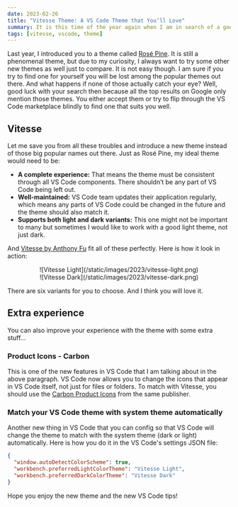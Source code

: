 ```yaml
---
date: 2023-02-26
title: "Vitesse Theme: A VS Code Theme that You’ll Love"
summary: It is this time of the year again when I am in search of a good VS Code theme. It is hard but I finally found one that caught my eye, Vitesse. And I am sure it will catch yours too.
tags: [vitesse, vscode, theme]
---
```


Last year, I introduced you to a theme called [Rosé Pine](https://vinh.dev/articles/rose-pine). It is still a phenomenal theme, but due to my curiosity, I always want to try some other new themes as well just to compare. It is not easy though. I am sure if you try to find one for yourself you will be lost among the popular themes out there. And what happens if none of those actually catch your eye? Well, good luck with your search then because all the top results on Google only mention those themes. You either accept them or try to flip through the VS Code marketplace blindly to find one that suits you well.

## Vitesse

Let me save you from all these troubles and introduce a new theme instead of those big popular names out there. Just as Rosé Pine, my ideal theme would need to be:

- **A complete experience:** That means the theme must be consistent through all VS Code components. There shouldn’t be any part of VS Code being left out.
- **Well-maintained:** VS Code team updates their application regularly, which means any parts of VS Code could be changed in the future and the theme should also match it.
- **Supports both light and dark variants:** This one might not be important to many but sometimes I would like to work with a good light theme, not just dark.

And [Vitesse by Anthony Fu](https://marketplace.visualstudio.com/items?itemName=antfu.theme-vitesse) fit all of these perfectly. Here is how it look in action:

<center>![Vitesse Light](/static/images/2023/vitesse-light.png)</center>
<center>![Vitesse Dark](/static/images/2023/vitesse-dark.png)</center>

There are six variants for you to choose. And I think you will love it.

## Extra experience

You can also improve your experience with the theme with some extra stuff...

### Product Icons - Carbon

This is one of the new features in VS Code that I am talking about in the above paragraph. VS Code now allows you to change the icons that appear in VS Code itself, not just for files or folders. To match with Vitesse, you should use the [Carbon Product Icons](https://marketplace.visualstudio.com/items?itemName=antfu.icons-carbon) from the same publisher.

### Match your VS Code theme with system theme automatically

Another new thing in VS Code that you can config so that VS Code will change the theme to match with the system theme (dark or light) automatically. Here is how you do it in the VS Code's settings JSON file:

```json
{
  "window.autoDetectColorScheme": true,
  "workbench.preferredLightColorTheme": "Vitesse Light",
  "workbench.preferredDarkColorTheme": "Vitesse Dark"
}
```

Hope you enjoy the new theme and the new VS Code tips!
